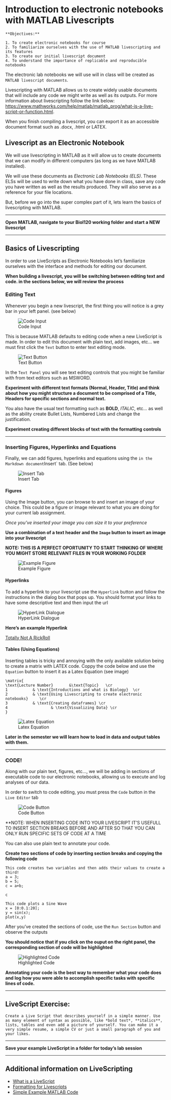 # Introduction to electronic notebooks with MATLAB Livescripts {#rmark}

```block

**Objectives:**

1. To create electronic notebooks for course
2. To familiarize ourselves with the use of MATLAB livescripting and its features
3. To create our initial livescript document
4. To understand the importance of replicable and reproducible notebooks
```

The electronic lab notebooks we will use will in class will be created as `MATLAB livescript documents`. 

Livescripting with MATLAB allows us to create widely usable documents that will include any code we might write as well as its outputs. For more information about livescripting follow the link below:
<https://www.mathworks.com/help/matlab/matlab_prog/what-is-a-live-script-or-function.html>.

When you finish compiling a livescript, you can export it as an accessible document format such as .docx, .html or LATEX. 

## Livescript as an Electronic Notebook

We will use livescripting in MATLAB as it will allow us to create documents that we can modify in different computers (as long as we have MATLAB installed).

We will use these documents as *Electronic Lab Notebooks (ELS)*. These ELSs will be used to write down what you have done in class, save any code you have written as well as the results produced. They will also serve as a reference for your file locations.

But, before we go into the super complex part of it, lets learn the basics of livescripting with MATLAB.

***

**Open MATLAB, navigate to your Biol120 working folder and start a NEW livescript**

***
## Basics of Livescripting

In order to use LiveScripts as Electronic Notebooks let's familiarize ourselves with the interface and methods for editing our document. 

 **When building a livescript, you will be switching between editing text and code. in the sections below, we will review the process**

### Editing Text 

Whenever you begin a new livescript, the first thing you will notice is a grey bar in your left panel. (see below)

![Code Input](Lab_3/CodeBar.png)


This is because MATLAB defaults to editing code when a new LiveScript is made. In order to edit this document with plain text, add images, etc... we must first click the `Text` button to enter text editing mode.


![Text Button](Lab_3/ClickToAddText.png)

In the `Text Panel` you will see text editing controls that you might be familiar with from text editors such as MSWORD. 

**Experiment with different text formats (Normal, Header, Title) and think about how you might structure a document to be comprised of a Title, Headers for specific sections and normal text.**

You also have the usual text formatting such as **BOLD**, *ITALIC*, etc... as well as the ability create Bullet Lists, Numbered Lists and change the justification.

**Experiment creating different blocks of text with the formatting controls**

***

### Inserting Figures, Hyperlinks and Equations

Finally, we can add figures, hyperlinks and equations using the ` in the Markdown document `Insert` tab. (See below)

![Insert Tab](Lab_3/InsertTab.png)

#### Figures

Using the Image button, you can browse to and insert an image of your choice. This could be a figure or image relevant to what you are doing for your current lab assignment.

*Once you've inserted your image you can size it to your preference*

**Use a combination of a text header and the `Image` button to insert an image into your livescript**

**NOTE: THIS IS A PERFECT OPORTUNITY TO START THINKING OF WHERE YOU MIGHT STORE RELEVANT FILES IN YOUR WORKING FOLDER**

![Example Figure](Lab_3/ExampleFigure.png)

#### Hyperlinks

To add a hyperlink to your livescript use the `Hyperlink` button and follow the instructions in the dialog box that pops up. You should format your links to have some descriptive text and then input the url

![HyperLink Dialogue](Lab_3/HyperLinkDialogue.png)

**Here's an example Hyperlink**

[Totally Not A RickRoll](https://www.youtube.com/watch?v=dQw4w9WgXcQ)

#### Tables (Using Equations)

Inserting tables is tricky and annoying with the only available solution being to create a matrix with LATEX code. Coppy the code below and use the `Equation` button to insert it as a Latex Equation (see image)



```
\matrix{
\text{Lecture Number}    	&\text{Topic}   \cr
1			& \text{Introductions and what is Biology} 	\cr
2			& \text{Using Livescripting to create electronic notebooks} 	\cr
3			& \text{Creating dataframes} \cr
4	                & \text{Visualizing Data} \cr
}
```

![Latex Equation](Lab_3/LatexMatrix.png)


**Later in the semester we will learn how to load in data and output tables with them.**

***

### CODE!

Along with our plain text, figures, etc..., we will be adding in sections of executable code to our electronic notebooks, allowing us to execute and log analyses of our data.

In order to switch to code editing, you must press the `Code` button in the `Live Editor` tab

![Code Button](Lab_3/CodeButton.png)

**NOTE: WHEN INSERTING CODE INTO YOUR LIVESCRIPT IT'S USEFULL TO INSERT SECTION BREAKS BEFORE AND AFTER SO THAT YOU CAN ONLY RUN SPECIFIC SETS OF CODE AT A TIME

You can also use plain text to annotate your code.

**Create two sections of code by inserting section breaks and copying the following code**

```
This code creates two variables and then adds their values to create a third!
a = 3;
b = 5;
c = a+b;

c
```

```
This code plots a Sine Wave
x = [0:0.1:20];
y = sin(x);
plot(x,y)
```

After you've created the sections of code, use the `Run Section` button and observe the outputs

**You should notice that if you click on the ouput on the right panel, the corresponding section of code will be highlighted**

![Highlighted Code](Lab_3/HighlightedCode.png)

**Annotating your code is the best way to remember what your code does and log how you were able to accomplish specific tasks with specific lines of code.**

***

## LiveScript Exercise:

```block
Create a Live Script that describes yourself in a simple manner. Use as many element of syntax as possible, like *bold text*, **italics**, lists, tables and even add a picture of yourself. You can make it a very simple resume, a simple CV or just a small paragraph of you and your likes.
```

***

**Save your example LiveScript in a folder for today's lab session**

***

## Additional information on LiveScripting

- [What is a LiveScript](https://www.mathworks.com/help/matlab/matlab_prog/what-is-a-live-script-or-function.html)
- [Formatting for Livescripts](https://www.mathworks.com/help/matlab/matlab_prog/format-live-scripts.html)
- [Simple Example MATLAB Code](https://www.public.asu.edu/~hhuang38/hph_matlab_basic2013_1.pdf)



